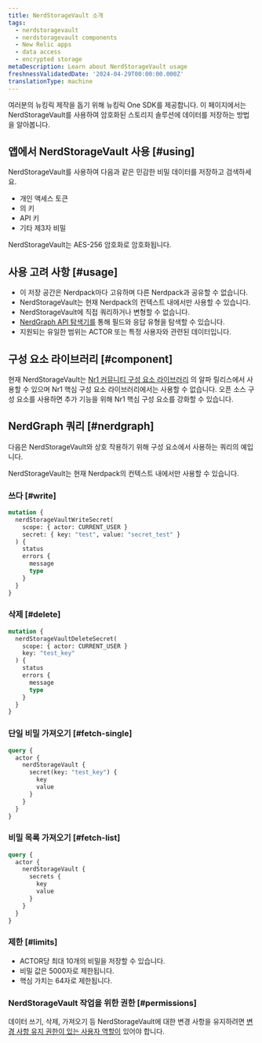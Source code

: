```yaml
---
title: NerdStorageVault 소개
tags:
  - nerdstoragevault
  - nerdstoragevault components
  - New Relic apps
  - data access
  - encrypted storage
metaDescription: Learn about NerdStorageVault usage
freshnessValidatedDate: '2024-04-29T00:00:00.000Z'
translationType: machine
---
```


여러분의 뉴킹릭 제작을 돕기 위해 뉴킹릭 One SDK를 제공합니다. 이 페이지에서는 NerdStorageVault를 사용하여 암호화된 스토리지 솔루션에 데이터를 저장하는 방법을 알아봅니다.

## 앱에서 NerdStorageVault 사용 [#using]

NerdStorageVault를 사용하여 다음과 같은 민감한 비밀 데이터를 저장하고 검색하세요.

* 개인 액세스 토큰
* 의 키
* API 키
* 기타 제3자 비밀

<Callout variant="tip">
  NerdStorageVault는 AES-256 암호화로 암호화됩니다.
</Callout>

## 사용 고려 사항 [#usage]

* 이 저장 공간은 Nerdpack마다 고유하며 다른 Nerdpack과 공유할 수 없습니다.
* NerdStorageVault는 현재 Nerdpack의 컨텍스트 내에서만 사용할 수 있습니다.
* NerdStorageVault에 직접 쿼리하거나 변형할 수 없습니다.
* [NerdGraph API 탐색기를](https://api.newrelic.com/graphiql) 통해 필드와 응답 유형을 탐색할 수 있습니다.
* 지원되는 유일한 범위는 ACTOR 또는 특정 사용자와 관련된 데이터입니다.

## 구성 요소 라이브러리 [#component]

현재 NerdStorageVault는 [Nr1 커뮤니티 구성 요소 라이브러리](https://www.npmjs.com/package/@newrelic/nr1-community/v/1.3.0-alpha.5) 의 알파 릴리스에서 사용할 수 있으며 Nr1 핵심 구성 요소 라이브러리에서는 사용할 수 없습니다. 오픈 소스 구성 요소를 사용하면 추가 기능을 위해 Nr1 핵심 구성 요소를 강화할 수 있습니다.

## NerdGraph 쿼리 [#nerdgraph]

다음은 NerdStorageVault와 상호 작용하기 위해 구성 요소에서 사용하는 쿼리의 예입니다.

<Callout variant="tip">
  NerdStorageVault는 현재 Nerdpack의 컨텍스트 내에서만 사용할 수 있습니다.
</Callout>

### 쓰다 [#write]

```graphql
mutation {
  nerdStorageVaultWriteSecret(
    scope: { actor: CURRENT_USER }
    secret: { key: "test", value: "secret_test" }
  ) {
    status
    errors {
      message
      type
    }
  }
}
```

### 삭제 [#delete]

```graphql
mutation {
  nerdStorageVaultDeleteSecret(
    scope: { actor: CURRENT_USER }
    key: "test_key"
  ) {
    status
    errors {
      message
      type
    }
  }
}
```

### 단일 비밀 가져오기 [#fetch-single]

```graphql
query {
  actor {
    nerdStorageVault {
      secret(key: "test_key") {
        key
        value
      }
    }
  }
}
```

### 비밀 목록 가져오기 [#fetch-list]

```graphql
query {
  actor {
    nerdStorageVault {
      secrets {
        key
        value
      }
    }
  }
}
```

### 제한 [#limits]

* ACTOR당 최대 10개의 비밀을 저장할 수 있습니다.
* 비밀 값은 5000자로 제한됩니다.
* 핵심 가치는 64자로 제한됩니다.

### NerdStorageVault 작업을 위한 권한 [#permissions]

데이터 쓰기, 삭제, 가져오기 등 NerdStorageVault에 대한 변경 사항을 유지하려면 [변경 사항 유지 권한이 있는 사용자 역할이](/docs/accounts/original-accounts-billing/original-users-roles/users-roles-original-user-model) 있어야 합니다.
